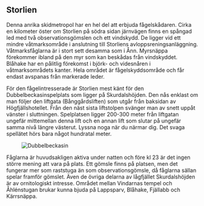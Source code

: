 
## Storlien

Denna anrika skidmetropol har en hel del att erbjuda fågelskådaren. Cirka en kilometer öster om Storlien på södra sidan järnvägen finns en spångad led med två observationsgömslen och ett vindskydd. De ligger vid ett mindre våtmarksområde i anslutning till Storliens avloppsreningsanläggning. Våtmarksfåglarna är i stort sett desamma som i Ånn. Myrsnäppa förekommer ibland på den myr som kan beskådas från vindskyddet. Blåhake har en pålitlig förekomst i björk- och videsnåren i våtmarksområdets kanter. Hela området är fågelskyddsområde och får endast avspanas från markerade leder.

För den fågelintresserade är Storlien mest känt för den Dubbelbeckasinspelplats som ligger på Skurdalshöjden. Den nås enklast om man följer den liftgata (Bånggårdsliften) som utgår från baksidan av Högfjällshotellet. Från den näst sista liftstolpen svänger man av snett uppåt vänster i sluttningen. Spelplatsen ligger 200-300 meter från liftgatan ungefär mittemellan denna lift och en annan lift som slutar på ungefär samma nivå längre västerut. Lyssna noga när du närmar dig. Det svaga spellätet hörs bara något hundratal meter.

<Figure caption="Dubbelbeckasin. Foto Steve Dahlfors">
  <Image
    alt="Dubbelbeckasin"
    src="/assets/images/dbeckasin_steve-dahlfors.jpg"
  />
</Figure>

Fåglarna är huvudsakligen aktiva under natten och före kl 23 är det ingen större mening att vara på plats. Ett gömsle finns på platsen, men det fungerar mer som raststuga än som observationsgömsle, då fåglarna sällan spelar framför gömslet. Även de övriga delarna av lågfjället Skurdalshöjden är av ornitologiskt intresse. Området mellan Vindarnas tempel och Åhlénstugan brukar kunna bjuda på Lappsparv, Blåhake, Fjällabb och Kärrsnäppa.
